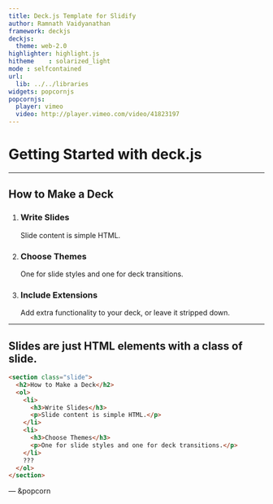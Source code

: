 ```yaml
---
title: Deck.js Template for Slidify
author: Ramnath Vaidyanathan
framework: deckjs
deckjs:
  theme: web-2.0
highlighter: highlight.js
hitheme    : solarized_light
mode : selfcontained
url:
  lib: ../../libraries
widgets: popcornjs
popcornjs:
  player: vimeo
  video: http://player.vimeo.com/video/41823197
---
```


# Getting Started with deck.js

---

## How to Make a Deck

1. <h3>Write Slides</h3>
   Slide content is simple HTML.
2. <h3>Choose Themes</h3>
   One for slide styles and one for deck transitions.
3. <h3>Include Extensions</h3>
   Add extra functionality to your deck, or leave it stripped down.

---

## Slides are just HTML elements with a class of slide.

```html
<section class="slide">
  <h2>How to Make a Deck</h2>
  <ol>
    <li>
      <h3>Write Slides</h3>
      <p>Slide content is simple HTML.</p>
    </li>
    <li>
      <h3>Choose Themes</h3>
      <p>One for slide styles and one for deck transitions.</p>
    </li>
    ???
  </ol>
</section>
```

--- &popcorn

<section class="video" id="video">
  <div id="player" style="width: 160px; height: 120px"></div>
</section>
